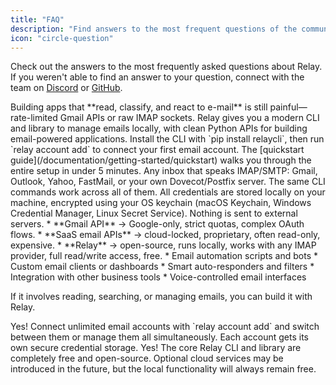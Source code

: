 ```yaml
---
title: "FAQ"
description: "Find answers to the most frequent questions of the community."
icon: "circle-question"
---
```


Check out the answers to the most frequently asked questions about Relay. If you weren't able to find an answer to your question, connect with the team on [Discord](https://discord.gg/T4zbT7RcVy) or [GitHub](https://github.com/relaycli/relay).

<Accordion title="What problem does Relay solve?">
  Building apps that **read, classify, and react to e-mail** is still painful—rate-limited Gmail APIs or raw IMAP sockets.
  Relay gives you a modern CLI and library to manage emails locally, with clean Python APIs for building email-powered applications.
</Accordion>

<Accordion title="How do I get started?">
  Install the CLI with `pip install relaycli`, then run `relay account add` to connect your first email account.
  The [quickstart guide](/documentation/getting-started/quickstart) walks you through the entire setup in under 5 minutes.
</Accordion>

<Accordion title="Which email providers are supported?">
  Any inbox that speaks IMAP/SMTP: Gmail, Outlook, Yahoo, FastMail, or your own Dovecot/Postfix server.
  The same CLI commands work across all of them.
</Accordion>

<Accordion title="How are my credentials stored?">
  All credentials are stored locally on your machine, encrypted using your OS keychain (macOS Keychain, Windows Credential Manager, Linux Secret Service).
  Nothing is sent to external servers.
</Accordion>

<Accordion title="How is this different from Gmail API or other email APIs?">
  * **Gmail API** → Google-only, strict quotas, complex OAuth flows.
  * **SaaS email APIs** → cloud-locked, proprietary, often read-only, expensive.
  * **Relay** → open-source, runs locally, works with any IMAP provider, full read/write access, free.
</Accordion>

<Accordion title="What can I build with Relay?">
  * Email automation scripts and bots
  * Custom email clients or dashboards
  * Smart auto-responders and filters
  * Integration with other business tools
  * Voice-controlled email interfaces

  If it involves reading, searching, or managing emails, you can build it with Relay.
</Accordion>

<Accordion title="Can I manage multiple email accounts?">
  Yes! Connect unlimited email accounts with `relay account add` and switch between them or manage them all simultaneously.
  Each account gets its own secure credential storage.
</Accordion>

<Accordion title="Is Relay free to use?">
  Yes! The core Relay CLI and library are completely free and open-source.
  Optional cloud services may be introduced in the future, but the local functionality will always remain free.
</Accordion>
